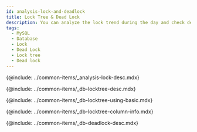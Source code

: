 ```yaml
---
id: analysis-lock-and-deadlock
title: Lock Tree & Dead Lock
description: You can analyze the lock trend during the day and check deadlocked queries.
tags:
  - MySQL
  - Database
  - Lock
  - Dead Lock
  - Lock tree
  - Dead lock
---
```



<!-- 개요 -->

{@include: ../common-items/_analysis-lock-desc.mdx}

<!-- 락트리 -->

{@include: ../common-items/_db-locktree-desc.mdx}

<!-- 락트리 기본 사용 안내 -->

{@include: ../common-items/_db-locktree-using-basic.mdx}    

<!-- 락트리 컬럼 정보 -->

{@include: ../common-items/_db-locktree-column-info.mdx}  

<!-- 데드락 -->

{@include: ../common-items/_db-deadlock-desc.mdx}  
